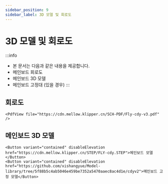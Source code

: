 ```yaml
---
sidebar_position: 9
sidebar_label: 3D 모델 및 회로도
---
```


# 3D 모델 및 회로도


:::info
* 본 문서는 다음과 같은 내용을 제공합니다.
* 메인보드 회로도
* 메인보드 3D 모델
* 메인보드 고정대 (있을 경우)
:::

## 회로도

    <PdfView file="https://cdn.mellow.klipper.cn/SCH-PDF/Fly-cdy-v3.pdf" />


## 메인보드 3D 모델

    <Button variant="contained" disableElevation href="https://cdn.mellow.klipper.cn/STEP/FLY-cdy.STEP">메인보드 모델</Button>
    <Button variant="contained" disableElevation href="https://github.com/xishangyue/Model-library/tree/5f88b5c4ab5046e459be7352a5470aaec8ac4d1e/cdyv2">메인보드 고정 모델</Button>